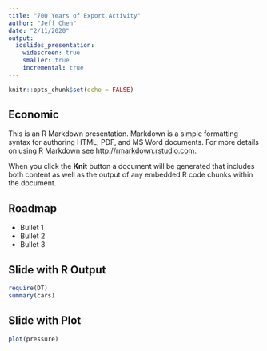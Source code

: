 ```yaml
---
title: "700 Years of Export Activity"
author: "Jeff Chen"
date: "2/11/2020"
output:
  ioslides_presentation:
    widescreen: true
    smaller: true
    incremental: true
---
```


```r
knitr::opts_chunk$set(echo = FALSE)
```

## Economic

This is an R Markdown presentation. Markdown is a simple formatting syntax for authoring HTML, PDF, and MS Word documents. For more details on using R Markdown see <http://rmarkdown.rstudio.com>.

When you click the **Knit** button a document will be generated that includes both content as well as the output of any embedded R code chunks within the document.

## Roadmap 

- Bullet 1
- Bullet 2
- Bullet 3

## Slide with R Output

```r
require(DT)
summary(cars)
```

## Slide with Plot

```r
plot(pressure)
```

